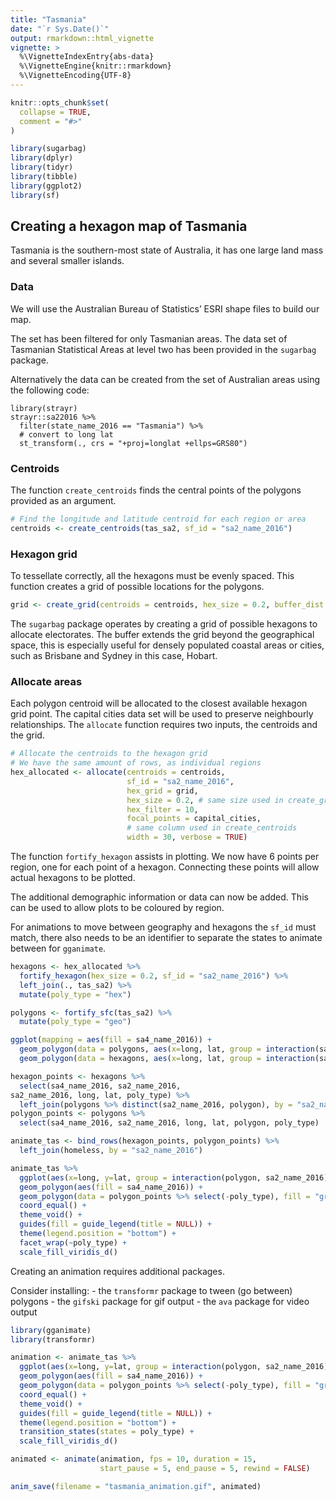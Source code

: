 ```yaml
---
title: "Tasmania"
date: "`r Sys.Date()`"
output: rmarkdown::html_vignette
vignette: >
  %\VignetteIndexEntry{abs-data}
  %\VignetteEngine{knitr::rmarkdown}
  %\VignetteEncoding{UTF-8}
---
```


```r
knitr::opts_chunk$set(
  collapse = TRUE,
  comment = "#>"
)
```

```r
library(sugarbag)
library(dplyr)
library(tidyr)
library(tibble)
library(ggplot2)
library(sf)
```


## Creating a hexagon map of Tasmania

Tasmania is the southern-most state of Australia, it has one large land mass and several smaller islands.

### Data

We will use the Australian Bureau of Statistics' ESRI shape files to build our map.

The set has been filtered for only Tasmanian areas.
The data set of Tasmanian Statistical Areas at level two has been provided in the `sugarbag` package.

Alternatively the data can be created from the set of Australian areas using the following code:


```
library(strayr)
strayr::sa22016 %>%
  filter(state_name_2016 == "Tasmania") %>% 
  # convert to long lat
  st_transform(., crs = "+proj=longlat +ellps=GRS80")
```

### Centroids

The function `create_centroids` finds the central points of the polygons provided as an argument.

```r
# Find the longitude and latitude centroid for each region or area
centroids <- create_centroids(tas_sa2, sf_id = "sa2_name_2016")
```

### Hexagon grid

To tessellate correctly, all the hexagons must be evenly spaced.
This function creates a grid of possible locations for the polygons.

```r
grid <- create_grid(centroids = centroids, hex_size = 0.2, buffer_dist = 1.2)
```

The `sugarbag` package operates by creating a grid of possible hexagons to allocate electorates. The buffer extends the grid beyond the geographical space, this is especially useful for densely populated coastal areas or cities, such as Brisbane and Sydney in this case, Hobart.

### Allocate areas

Each polygon centroid will be allocated to the closest available hexagon grid point.
The capital cities data set will be used to preserve neighbourly relationships.
The `allocate` function requires two inputs, the centroids and the grid.

```r
# Allocate the centroids to the hexagon grid
# We have the same amount of rows, as individual regions
hex_allocated <- allocate(centroids = centroids,
                          sf_id = "sa2_name_2016",
                          hex_grid = grid,
                          hex_size = 0.2, # same size used in create_grid
                          hex_filter = 10,
                          focal_points = capital_cities,
                          # same column used in create_centroids
                          width = 30, verbose = TRUE) 
```

The function `fortify_hexagon` assists in plotting. We now have 6 points per region, one for each point of a hexagon. Connecting these points will allow actual hexagons to be plotted.

The additional demographic information or data can now be added. This can be used to allow plots to be coloured by region.

For animations to move between geography and hexagons the `sf_id` must match, there also needs to be an identifier to separate the states to animate between for `gganimate`.

```r
hexagons <- hex_allocated %>%
  fortify_hexagon(hex_size = 0.2, sf_id = "sa2_name_2016") %>%
  left_join(., tas_sa2) %>% 
  mutate(poly_type = "hex")

polygons <- fortify_sfc(tas_sa2) %>% 
  mutate(poly_type = "geo")

ggplot(mapping = aes(fill = sa4_name_2016)) +
  geom_polygon(data = polygons, aes(x=long, lat, group = interaction(sa2_name_2016,polygon)), alpha = 0.4) +
  geom_polygon(data = hexagons, aes(x=long, lat, group = interaction(sa2_name_2016))) + scale_fill_viridis_d()
```




```r
hexagon_points <- hexagons %>% 
  select(sa4_name_2016, sa2_name_2016, 	
sa2_name_2016, long, lat, poly_type) %>% 
  left_join(polygons %>% distinct(sa2_name_2016, polygon), by = "sa2_name_2016")
polygon_points <- polygons %>% 
  select(sa4_name_2016, sa2_name_2016, long, lat, polygon, poly_type)

animate_tas <- bind_rows(hexagon_points, polygon_points) %>%
  left_join(homeless, by = "sa2_name_2016")

animate_tas %>% 
  ggplot(aes(x=long, y=lat, group = interaction(polygon, sa2_name_2016))) +
  geom_polygon(aes(fill = sa4_name_2016)) +
  geom_polygon(data = polygon_points %>% select(-poly_type), fill = "grey40", alpha = 0.05) + 
  coord_equal() + 
  theme_void() + 
  guides(fill = guide_legend(title = NULL)) + 
  theme(legend.position = "bottom") +
  facet_wrap(~poly_type) + 
  scale_fill_viridis_d()
```

Creating an animation requires additional packages.

Consider installing:
- the `transformr` package to tween (go between) polygons
- the `gifski` package for gif output
- the `ava` package for video output

```r
library(gganimate)
library(transformr)

animation <- animate_tas %>% 
  ggplot(aes(x=long, y=lat, group = interaction(polygon, sa2_name_2016))) +
  geom_polygon(aes(fill = sa4_name_2016)) +
  geom_polygon(data = polygon_points %>% select(-poly_type), fill = "grey40", alpha = 0.05) + 
  coord_equal() + 
  theme_void() + 
  guides(fill = guide_legend(title = NULL)) + 
  theme(legend.position = "bottom") +
  transition_states(states = poly_type) + 
  scale_fill_viridis_d()

animated <- animate(animation, fps = 10, duration = 15, 
                    start_pause = 5, end_pause = 5, rewind = FALSE)

anim_save(filename = "tasmania_animation.gif", animated)
```
